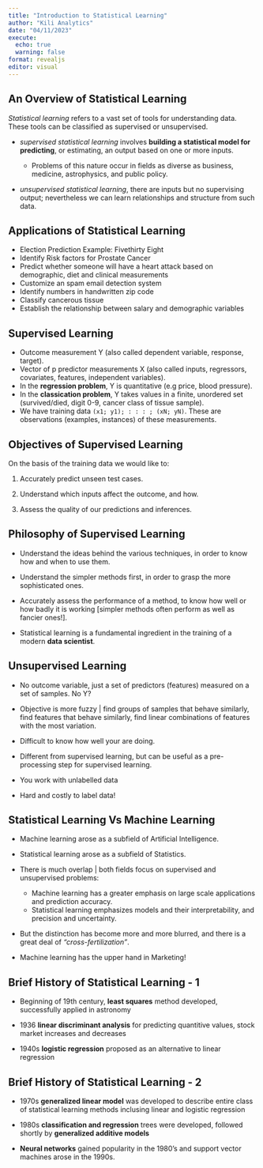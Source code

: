 ---
title: "Introduction to Statistical Learning"
author: "Kili Analytics"
date: "04/11/2023"
execute: 
  echo: true
  warning: false
format: revealjs
editor: visual
---
## An Overview of Statistical Learning

*Statistical learning* refers to a vast set of tools for understanding data. These tools can be classified as supervised or unsupervised. 

+ *supervised statistical learning* involves **building a statistical model for predicting**, or estimating, an output based on one or more inputs.
   
    + Problems of this nature occur in fields as diverse as business, medicine, astrophysics, and public policy. 
    
+ *unsupervised statistical learning*, there are inputs but no supervising output; nevertheless we can learn relationships and structure from such data.

## Applications of Statistical Learning

-   Election Prediction Example: Fivethirty Eight
-   Identify Risk factors for Prostate Cancer
-   Predict whether someone will have a heart attack based on demographic, diet and clinical measurements
-   Customize an spam email detection system
-   Identify numbers in handwritten zip code
-   Classify cancerous tissue
-   Establish the relationship between salary and demographic variables

## Supervised Learning

-   Outcome measurement Y (also called dependent variable, response, target).
-   Vector of p predictor measurements X (also called inputs, regressors, covariates, features, independent variables).
-   In the **regression problem**, Y is quantitative (e.g price, blood pressure).
-   In the **classication problem**, Y takes values in a finite, unordered set (survived/died, digit 0-9, cancer class of tissue sample).
-   We have training data `(x1; y1); : : : ; (xN; yN)`. These are observations (examples, instances) of these measurements.

## Objectives of Supervised Learning

On the basis of the training data we would like to: 

1. Accurately predict unseen test cases. 

2. Understand which inputs affect the outcome, and how. 

3. Assess the quality of our predictions and inferences.

## Philosophy of Supervised Learning

+ Understand the ideas behind the various techniques, in order to know how and when to use them. 

+ Understand the simpler methods first, in order to grasp the more sophisticated ones.

+ Accurately assess the performance of a method, to know how well or how badly it is working \[simpler methods often perform as well as fancier ones!\].

+ Statistical learning is a fundamental ingredient in the training of a modern **data scientist**.

## Unsupervised Learning

-   No outcome variable, just a set of predictors (features) measured on a set of samples. No Y?

-   Objective is more fuzzy \| find groups of samples that behave similarly, find features that behave similarly, find linear combinations of features with the most variation.

-   Difficult to know how well your are doing.

-   Different from supervised learning, but can be useful as a pre-processing step for supervised learning.

-   You work with unlabelled data

-   Hard and costly to label data!

## Statistical Learning Vs Machine Learning

-   Machine learning arose as a subfield of Artificial Intelligence.

-   Statistical learning arose as a subfield of Statistics.

-   There is much overlap \| both fields focus on supervised and unsupervised problems:

    -   Machine learning has a greater emphasis on large scale applications and prediction accuracy.
    -   Statistical learning emphasizes models and their interpretability, and precision and uncertainty.

-   But the distinction has become more and more blurred, and there is a great deal of *"cross-fertilization"*.

-   Machine learning has the upper hand in Marketing!

## Brief History of Statistical Learning - 1

+ Beginning of 19th century, **least squares** method developed, successfully applied in astronomy

+ 1936 **linear discriminant analysis** for predicting quantitive values, stock market increases and decreases

+ 1940s **logistic regression** proposed as an alternative to linear regression

## Brief History of Statistical Learning - 2

+ 1970s **generalized linear model** was developed to describe entire class of statistical learning methods inclusing linear and logistic regression

+ 1980s **classification and regression** trees were developed, followed shortly by 
**generalized additive models**

+ **Neural networks** gained popularity in the 1980's and support vector machines arose in the 1990s.


